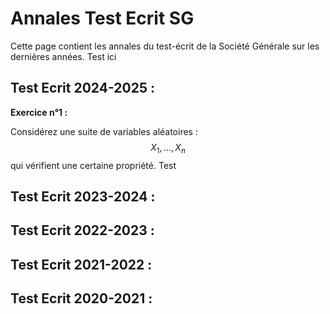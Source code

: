 # Annales Test Ecrit SG


Cette page contient les annales du test-écrit de la Société Générale sur les dernières années.
Test ici

## Test Ecrit 2024-2025 : 

**Exercice n°1 : ** 

Considérez une suite de variables aléatoires :  $$X_1,\ldots,X_n$$ qui vérifient une certaine propriété.
Test
\begin{align}
f(x)=x^{2}
\end{align}

## Test Ecrit 2023-2024 : 


## Test Ecrit 2022-2023 : 


## Test Ecrit 2021-2022 :


## Test Ecrit 2020-2021 : 

